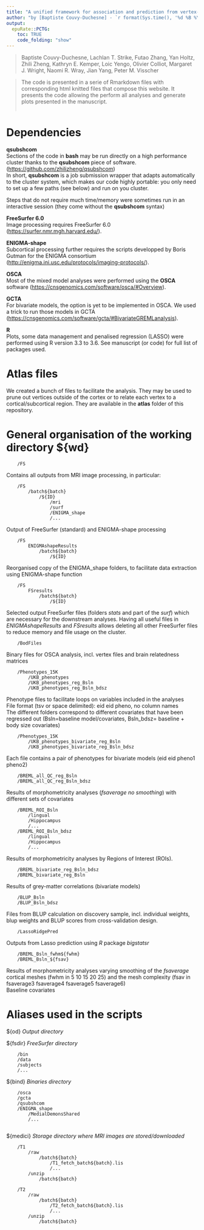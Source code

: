 ```yaml
---
title: "A unified framework for association and prediction from vertex-wise grey-matter structure"
author: "by [Baptiste Couvy-Duchesne] - `r format(Sys.time(), '%d %B %Y')`"
output:
  epuRate::PCTG:
    toc: TRUE
    code_folding: "show"
---
```


>Baptiste Couvy-Duchesne, Lachlan T. Strike, Futao Zhang, Yan Holtz, Zhili Zheng, Kathryn E. Kemper, Loic Yengo, Olivier Colliot, Margaret J. Wright, Naomi R. Wray, Jian Yang, Peter M. Visscher  

>The code is presented in a serie of Rmarkdown files with corresponding html knitted files that compose this website. It presents the code allowing the perform all analyses and generate plots presented in the manuscript.   
\

# Dependencies 

**qsubshcom**\
Sections of the code in **bash** may be run directly on a high performance cluster thanks to the **qsubshcom** piece of software. (<https://github.com/zhilizheng/qsubshcom>)  
In short, **qsubshcom** is a job submission wrapper that adapts automatically to the cluster system, which makes our code highly portable: you only need to set up a few paths (see below) and run on you cluster. 

Steps that do not require much time/memory were sometimes run in an interactive session (they come without the **qsubshcom** syntax) 

**FreeSurfer 6.0**\
Image processing requires FreeSurfer 6.0 (<https://surfer.nmr.mgh.harvard.edu/>). 

**ENIGMA-shape**\
Subcortical processing further requires the scripts developped by Boris Gutman for the ENIGMA consortium (<http://enigma.ini.usc.edu/protocols/imaging-protocols/>).

**OSCA**\
Most of the mixed model analyses were performed using the **OSCA** software (<https://cnsgenomics.com/software/osca/#Overview>). 

**GCTA**\
For bivariate models, the option is yet to be implemented in OSCA. We used a trick to run those models in GCTA (<https://cnsgenomics.com/software/gcta/#BivariateGREMLanalysis>).

**R**\
Plots, some data management and penalised regression (LASSO) were performed using R version 3.3 to 3.6. See manuscript (or code) for full list of packages used.

# Atlas files

We created a bunch of files to facilitate the analysis. They may be used to prune out vertices outside of the cortex or to relate each vertex to a cortical/subcortical region.
They are available in the **atlas** folder of this repository.  
 
# General organisation of the working directory ${wd}

		/FS	
Contains all outputs from MRI image processing, in particular:  

		/FS								
			/batch${batch}				
				/${ID}
					/mri
					/surf
					/ENIGMA_shape
					/...
Output of FreeSurfer (standard) and ENIGMA-shape processing
		
		/FS			
			ENIGMAshapeResults			
				/batch${batch}
					/${ID}
Reorganised copy of the ENIGMA_shape folders, to facilitate data extraction using ENIGMA-shape function

		/FS
			FSresults
				/batch${batch}
					/${ID}					
Selected output FreeSurfer files (folders *stats* and part of the *surf*) which are necessary for the downstream analyses. Having all useful files in *ENIGMAshapeResults* and *FSresults* allows deleting all other FreeSurfer files to reduce memory and file usage on the cluster. 

		/BodFiles						
Binary files for OSCA analysis, incl. vertex files and brain relatedness matrices

		/Phenotypes_15K
			/UKB_phenotypes
			/UKB_phenotypes_reg_Bsln
			/UKB_phenotypes_reg_Bsln_bdsz
Phenotype files to facilitate loops on variables included in the analyses		
File format (tsv or space delimited): eid eid pheno, no column names  
The different folders correspond to different covariates that have been regressed out (Bsln=baseline model/covariates, Bsln_bdsz= baseline + body size covariates) 

		/Phenotypes_15K
			/UKB_phenotypes_bivariate_reg_Bsln
			/UKB_phenotypes_bivariate_reg_Bsln_bdsz
Each file contains a pair of phenotypes for bivariate models (eid eid pheno1 pheno2)  			
			
		/BREML_all_QC_reg_Bsln
		/BREML_all_QC_reg_Bsln_bdsz
Results of morphometricity analyses (*fsaverage no smoothing*) with different sets of covariates

		/BREML_ROI_Bsln
			/lingual
			/Hippocampus
			/...
		/BREML_ROI_Bsln_bdsz
			/lingual
			/Hippocampus
			/...
Results of morphometricity analyses by Regions of Interest (ROIs). 		
		
		/BREML_bivariate_reg_Bsln_bdsz
		/BREML_bivariate_reg_Bsln
Results of grey-matter correlations (bivariate models)  

		/BLUP_Bsln
		/BLUP_Bsln_bdsz
Files from BLUP calculation on discovery sample, incl. individual weights, blup weights and BLUP scores from cross-validation design. 

		/LassoRidgePred
Outputs from Lasso prediction using *R* package *bigstatsr*
		 
		/BREML_Bsln_fwhm${fwhm}
		/BREML_Bsln_${fsav}
Results of morphometricity analyses varying smoothing of the *fsaverage* cortical meshes (fwhm in 5 10 15 20 25) and the mesh complexity (fsav in fsaverage3 fsaverage4 fsaverage5 fsaverage6)  
Baseline covariates  		
		
		
# Aliases used in the scripts

${od}		*Output directory* 

${fsdir}	*FreeSurfer directory* 

		/bin
		/data
		/subjects
		/...

${bind}		*Binaries directory*

		/osca
		/gcta
		/qsubshcom
		/ENIGMA_shape
			/MedialDemonsShared
			/...
		
${medici}	*Storage directory where MRI images are stored/downloaded*

		/T1
			/raw
				/batch${batch}
					/T1_fetch_batch${batch}.lis
					/...	
			/unzip
				/batch${batch}
		
		/T2
			/raw
				/batch${batch}
					/T2_fetch_batch${batch}.lis
					/...
			/unzip
				/batch${batch}		
			

